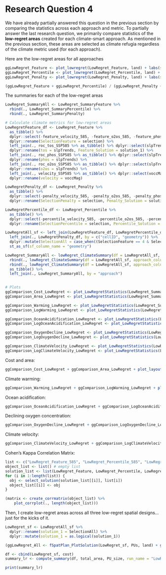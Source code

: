# Research Question 4 {#rq-4}

We have already partially answered this question in the previous section by comparing the statistics across each approach and metric. To partially answer the last research question, we primarily compare statistics of the __low-regret areas__ created for each climate-smart approach. As mentioned in the previous section, these areas are selected as climate refugia regardless of the climate metric used (for each approach).

Here are the low-regret areas for all approaches
```r
ggLowRegret_Feature <- plot_lowregret(LowRegret_Feature, land) + labs(subtitle = "Feature, SSP 5-8.5")
ggLowRegret_Percentile <- plot_lowregret(LowRegret_Percentile, land) + labs(subtitle = "Percentile, SSP 5-8.5")
ggLowRegret_Penalty <- plot_lowregret(LowRegret_Penalty, land) + labs(subtitle = "Penalty, SSP 5-8.5")
```
```r
(ggLowRegret_Feature + ggLowRegret_Percentile) / (ggLowRegret_Penalty + plot_spacer()) + plot_layout(guides = "collect")
```

The summaries for each of the low-regret areas
```r
LowRegret_SummaryAll <- LowRegret_SummaryFeature %>% 
  rbind(., LowRegret_SummaryPercentile) %>% 
  rbind(., LowRegret_SummaryPenalty)

# Calculate climate metrics for low-regret areas
LowRegretFeature_df <- LowRegret_Feature %>% 
  as_tibble() %>% 
  dplyr::select(-feature_velocity_585, -feature_o2os_585, -feature_phos_585, -feature_tos_585, -Cost, -Cost_squish) %>%
  dplyr::rename(SelectionFeature = selection) %>% 
  left_join(., roc_tos_SSP585 %>% as_tibble() %>% dplyr::select(slpTrends, geometry), by = "geometry") %>% 
  dplyr::rename(tos = slpTrends, Feature_Solution = solution_1) %>% 
  left_join(., roc_phos_SSP585 %>% as_tibble() %>% dplyr::select(slpTrends, geometry), by = "geometry") %>% 
  dplyr::rename(phos = slpTrends) %>% 
  left_join(., roc_o2os_SSP585 %>% as_tibble() %>% dplyr::select(slpTrends, geometry), by = "geometry") %>% 
  dplyr::rename(o2os = slpTrends) %>% 
  left_join(., velocity_SSP585 %>% as_tibble() %>% dplyr::select(voccMag, geometry), by = "geometry") %>% 
  dplyr::rename(velocity = voccMag)

LowRegretPenalty_df <- LowRegret_Penalty %>% 
  as_tibble() %>% 
  dplyr::select(-penalty_velocity_585, -penalty_o2os_585, -penalty_phos_585, -penalty_tos_585, -Cost, -Cost_squish) %>%
  dplyr::rename(SelectionPenalty = selection, Penalty_Solution = solution_1)

LowRegretPercentile_df <- LowRegret_Percentile %>% 
  as_tibble() %>% 
  dplyr::select(-percentile_velocity_585, -percentile_o2os_585, -percentile_phos_585, -percentile_tos_585, -Cost, -Cost_squish) %>% 
  dplyr::rename(SelectionPercentile = selection, Percentile_Solution = solution_1)

LowRegretAll_sf <- left_join(LowRegretFeature_df, LowRegretPercentile_df, by = c("cellID", "geometry")) %>% 
  left_join(., LowRegretPenalty_df, by = c("cellID", "geometry")) %>% 
  dplyr::mutate(SelectionAll = case_when((SelectionFeature == 4 & SelectionPercentile == 4 & SelectionPenalty == 4) ~ 1, TRUE ~ 0)) %>% 
  st_as_sf(sf_column_name = "geometry")

LowRegret_SummaryAll <- lowRegret_ClimateSummary(df = LowRegretAll_sf, approach_column = "Feature_Solution") %>% 
  rbind(., lowRegret_ClimateSummary(df = LowRegretAll_sf, approach_column = "Percentile_Solution")) %>% 
  rbind(., lowRegret_ClimateSummary(df = LowRegretAll_sf, approach_column = "Penalty_Solution")) %>% 
  as_tibble() %>% 
  left_join(., LowRegret_SummaryAll, by = "approach")
  

# Plots
ggComparison_Cost_LowRegret <- plot_LowRegretStatistics(LowRegret_SummaryAll, col_name = "log10(total_cost)", y_axis = "log10(cost)")
ggComparison_Area_LowRegret <- plot_LowRegretStatistics(LowRegret_SummaryAll, col_name = "percent_area", y_axis = "% area")

ggComparison_Warming_LowRegret <- plot_LowRegretStatistics(LowRegret_SummaryAll, col_name = "mean_climate_warming", y_axis = expression('Δ'^"o"*'C yr'^"-1"*''))
ggComparison_LogWarming_LowRegret <- plot_LowRegretStatistics(LowRegret_SummaryAll, col_name = "mean_log_climate_warming", y_axis = expression('log Δ'^"o"*'C yr'^"-1"*'')) + scale_y_reverse()

ggComparison_OceanAcidification_LowRegret <- plot_LowRegretStatistics(LowRegret_SummaryAll, col_name = "mean_ocean_acidification", y_axis = expression('Δ pH yr'^"-1"*'')) + scale_y_reverse()
ggComparison_LogOceanAcidification_LowRegret <- plot_LowRegretStatistics(LowRegret_SummaryAll, col_name = "mean_log_ocean_acidification", y_axis = expression('log Δ pH yr'^"-1"*'')) + scale_y_reverse()

ggComparison_OxygenDecline_LowRegret <- plot_LowRegretStatistics(LowRegret_SummaryAll, col_name = "mean_oxygen_decline", y_axis = expression('Δ mol m'^"-3"*' yr'^"-1"*'')) + scale_y_reverse()
ggComparison_LogOxygenDecline_LowRegret <- plot_LowRegretStatistics(LowRegret_SummaryAll, col_name = "mean_log_oxygen_decline", y_axis = expression('Δ mol m'^"-3"*' yr'^"-1"*'')) + scale_y_reverse()

ggComparison_ClimateVelocity_LowRegret <- plot_LowRegretStatistics(LowRegret_SummaryAll, col_name = "median_velocity", y_axis = expression('km yr'^"-1"*''))
ggComparison_LogClimateVelocity_LowRegret <- plot_LowRegretStatistics(LowRegret_SummaryAll, col_name = "mean_log_velocity", y_axis = expression('log km yr'^"-1"*''))
```
Cost and area:
``` r
ggComparison_Cost_LowRegret + ggComparison_Area_LowRegret + plot_layout(guides = "collect")
```
Climate warming:
``` r
ggComparison_Warming_LowRegret + ggComparison_LogWarming_LowRegret + plot_layout(guides = "collect")
```
Ocean acidification:
```r
ggComparison_OceanAcidification_LowRegret + ggComparison_LogOceanAcidification_LowRegret + plot_layout(guides = "collect")
```
Declining oxygen concentration:
```r
ggComparison_OxygenDecline_LowRegret + ggComparison_LogOxygenDecline_LowRegret + plot_layout(guides = "collect")
```
Climate velocity:
```r
ggComparison_ClimateVelocity_LowRegret + ggComparison_LogClimateVelocity_LowRegret + plot_layout(guides = "collect")
```
Cohen's Kappa Correlation Matrix:
```r
list <- c("LowRegret_Feature_585", "LowRegret_Percentile_585", "LowRegret_Penalty_585")
object_list <- list() # empty list
solution_list <- list(LowRegret_Feature, LowRegret_Percentile, LowRegret_Penalty)
for (i in 1:length(list)) {
  obj <- select_solution(solution_list[[i]], list[i])
  object_list[[i]] <- obj
}
```
``` r
(matrix <- create_corrmatrix(object_list) %>% 
    plot_corrplot(., length(object_list)))
```

Then, I create low-regret areas across all three low-regret spatial designs... just for the kicks of it.
```r
LowRegret_sf <- LowRegretAll_sf %>% 
  dplyr::rename(solution_1 = SelectionAll) %>% 
  dplyr::mutate(solution_1 = as.logical(solution_1))
```
```r
(ggLowRegret_All <- fSpatPlan_PlotSolution(LowRegret_sf, PUs, land) + ggtitle("Low-Regret Areas", subtitle = "Across all approaches"))
```
```r
df <- cbind(LowRegret_sf, cost)
summary_lr <- compute_summary(df, total_area, PU_size, run_name = "LowRegret_All", Cost = "Cost_squish")
```
```r
print(summary_lr)
```
